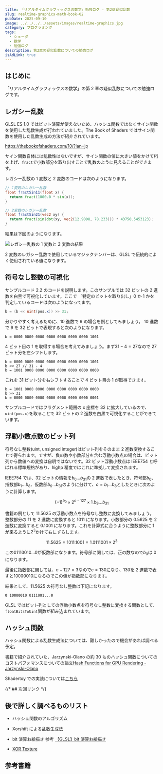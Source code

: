 ```yaml
---
title: 「リアルタイムグラフィックスの数学」勉強ログ - 第2章疑似乱数
slug: realtime-graphics-math-book-02
pubDate: 2025-09-10
image: ../../../../assets/images/realtime-graphics.jpg
category: プログラミング
tags:
  - シェーダ
  - 数学
  - 勉強ログ
description: 第2章の疑似乱数についての勉強ログ
isAdLink: true
---
```



## はじめに

「リアルタイムグラフィックスの数学」の第 2 章の疑似乱数についての勉強ログです。

<AmazonLink
  imageId="61CP8Asy52L._SY522_"
  linkId="3Iy0agT"
  title="リアルタイムグラフィックスの数学 ― GLSLではじめるシェーダプログラミング"
  author="巴山竜来"
/>

## レガシー乱数

GLSL ES 1.0 ではビット演算が使えないため、ハッシュ関数ではなくサイン関数を使用した乱数生成が行われていました。The Book of Shaders ではサイン関数を使用した乱数生成の方法が紹介されています。

https://thebookofshaders.com/10/?lan=jp

サイン関数自体には乱数性はないですが、サイン関数の値に大きい値をかけて桁を上げ、`fract`で小数部分を取り出すことで乱数のように見えることができます。

レガシー乱数の 1 変数と 2 変数のコードは次のようになります。

```glsl title="レガシー乱数"
// 1変数のレガシー乱数
float fractSin11(float x) {
  return fract(1000.0 * sin(x));
}

// 2変数のレガシー乱数
float fractSin21(vec2 xy) {
  return fract(sin(dot(xy, vec2(12.9898, 78.233))) * 43758.5453123);
}
```

結果は下図のようになります。

![レガシー乱数の 1 変数と 2 変数の結果](https://res.cloudinary.com/dy8ftemi0/image/upload/v1757260457/realtime-graphics-math-book-02-01_dwxqvh.jpg "レガシー乱数の 1 変数と 2 変数の結果")

2 変数のレガシー乱数で使用しているマジックナンバーは、GLSL で伝統的によく使用されている値になります。

## 符号なし整数の可視化

サンプルコード 2.2 のコードを説明します。このサンプルでは 32 ビットの 2 進数を白黒で可視化しています。ここで 「特定のビットを取り出し」0 か 1 かを判定しているコードは次のようになってます。

```glsl
b = (b << uint(pos.x)) >> 31;
```

分かりやすく考えるために、10 進数で 9 の場合を例としてみましょう。
10 進数で 9 を 32 ビットで表現すると次のようになります。

```
b = 0000 0000 0000 0000 0000 0000 0000 1001
```

4 ビット目の 1 を取得する場合を考えてみましょう。まず$31 -  4 = 27$なので 27 ビット分を左シフトします。

```
b = 0000 0000 0000 0000 0000 0000 0000 1001
b << 27 // 31 - 4
b = 1001 0000 0000 0000 0000 0000 0000 0000
```

これを 31 ビット分を右シフトすることで 4 ビット目の 1 が取得できます。

```
b = 1001 0000 0000 0000 0000 0000 0000 0000
b >> 31
b = 0000 0000 0000 0000 0000 0000 0000 0001
```

サンプルコードではフラグメント範囲の x 座標を 32 に拡大しているので、`uint(pos.x)`を取ることで 32 ビットの 2 進数を白黒で可視化することができています。

## 浮動小数点数のビット列

符号なし整数(uint, unsigned integer)はビット列をそのまま 2 進数変換することで得られます。ですが、負の数や小数部分を含む浮動小数点の場合は、ビット列から数値への変換は自明ではないです。32 ビット浮動小数点は IEEE754 と呼ばれる標準規格があり、highp 精度ではこれに準拠して変換されます。

IEEE754 では、32 ビットの情報を$b_0...b_{31}$の 2 進数で表したとき、符号部$b_0$、指数部$b_1...b_8$、仮数部$b_9...b_{31}$のように分けて、$c = b_1...b_8$としたときに次のように計算します。

$$
(-1)^{b_0} \times 2^{c-127} \times 1.b_9...b_{31}
$$

書籍の例として 11.5625 の浮動小数点を符号なし整数に変換してみましょう。
整数部分の 11 を 2 進数に変換すると 1011 になります。小数部分の 0.5625 を 2 進数に変換すると 0.1001 になります。これを計算式に合うように整数部分に 1 が来るように$2^3$かけて右にずらします。

$$
11.5625 = 1011.1001 = 1.0111001 \times 2^3
$$

この$01110010...0$が仮数部になります。符号部に関しては、正の数なので$b_0$は $0$ になります。

最後に指数部に関しては、$c - 127 = 3$なので$c=130$になり、$130$を 2 進数で表すと$10000010$になるのでこの値が指数部になります。

結果として、11.5625 の符号なし整数は下記になります。

```
0 10000010 0111001...0
```

GLSL ではビット列としての浮動小数点を符号なし整数に変換する関数として、`floatBitsToUint`関数が組み込まれています。

## ハッシュ関数

ハッシュ関数による乱数生成法については、難しかったので機会があれば調べる予定。

書籍で紹介されていた、Jarzynski-Olano の約 30 ものハッシュ関数についてのコストパフォマンスについての論文[Hash Functions for GPU Rendering - Jarzynski-Olano](https://jcgt.org/published/0009/03/02/paper.pdf)

Shadertoy での実装については[こちら](https://www.shadertoy.com/view/XlGcRh)

{/* ## 次回リンク */}

## 後で詳しく調べるものリスト

- ハッシュ関数のアルゴリズム

  <WikipediaEmbed title="ハッシュ関数" />

- Xorshift による乱数生成法

  <WikipediaEmbed title="Xorshift" />

- bit 演算お絵描き
  参考
  [【GLSL】bit 演算お絵描き](https://qiita.com/nemutas/items/e8dc2ef165950ae14708)

- [XOR Texture](https://lodev.org/cgtutor/xortexture.html)

## 参考書籍

<AmazonLink
  imageId="61CP8Asy52L._SY522_"
  linkId="3Iy0agT"
  title="リアルタイムグラフィックスの数学 ― GLSLではじめるシェーダプログラミング"
  author="巴山竜来"
/>
